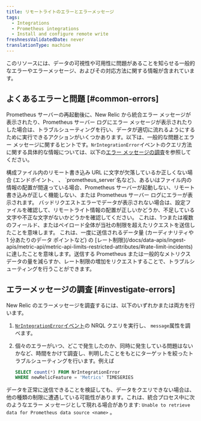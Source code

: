 ```yaml
---
title: リモートライトのエラーとエラーメッセージ
tags:
  - Integrations
  - Prometheus integrations
  - Install and configure remote write
freshnessValidatedDate: never
translationType: machine
---
```


このリソースには、データの可視性や可用性に問題があることを知らせる一般的なエラーやエラーメッセージ、およびその対応方法に関する情報が含まれています。

## よくあるエラーと問題 [#common-errors]

Prometheus サーバーの再起動後に、New Relic から統合エラー メッセージが表示されたり、Prometheus サーバー ログにエラー メッセージが表示されたりした場合は、トラブルシューティングを行い、データが適切に流れるようにするために実行できるアクションがいくつかあります。以下は、一般的な問題とエラー メッセージに関するヒントです。`NrIntegrationError`イベントのクエリ方法に関する具体的な情報については、以下の[エラー メッセージの調査](#investigate-errors)を参照してください。

<CollapserGroup>
  <Collapser id="" title="コンフィギュレーションエラー">
    構成ファイル内のリモート書き込み URL に文字が欠落しているか正しくない場合 (エンドポイント、 <InlinePopover type="licenseKey" />、 `prometheus_server`名など)、あるいはファイル内の情報の配置が間違っている場合、Prometheus サーバーが起動しない、リモート書き込みが正しく機能しない、または Prometheus サーバー ログにエラーが表示されます。
  </Collapser>

  <Collapser id="" title="400: バッドリクエストエラー">
    バッドリクエストエラーでデータが表示されない場合は、設定ファイルを確認して、リモートライト情報の配置が正しいかどうか、不足している文字や不正な文字がないかどうかを確認してください。
  </Collapser>

  <Collapser title="413: リクエストエンティティが大きすぎるエラー">
    これは、1つまたは複数のフィールド、またはペイロード全体が当社の制限を超えたリクエストを送信したことを意味します。
  </Collapser>

  <Collapser title="429: レートリミットエラー">
    これは、一度に送信されるデータ量 (カーディナリティや 1 分あたりのデータ ポイントなど) の [レート制限](/docs/data-apis/ingest-apis/metric-api/metric-api-limits-restricted-attributes/#rate-limit-incidents) に達したことを意味します。送信する Prometheus または一般的なメトリクス データの量を減らすか、レート制限の増加をリクエストすることで、トラブルシューティングを行うことができます。
  </Collapser>
</CollapserGroup>

## エラーメッセージの調査 [#investigate-errors]

New Relic のエラーメッセージを調査するには、以下のいずれかまたは両方を行います。

1. [`NrIntegrationError`イベント](/docs/telemetry-data-platform/manage-data/nrintegrationerror)の NRQL クエリを実行し、 `message`属性を調べます。

2. 個々のエラーがいつ、どこで発生したのか、同時に発生している問題はないかなど、時間をかけて調査し、判明したことをもとにターゲットを絞ったトラブルシューティングを行います。例えば

   ```sql
   SELECT count(*) FROM NrIntegrationError 
   WHERE newRelicFeature = 'Metrics' TIMESERIES
   ```

データを正常に送信できることを検証しても、データをクエリできない場合は、他の種類の制限に遭遇している可能性があります。これは、統合プロセス中に次のようなエラー メッセージとして現れる場合があります: `Unable to retrieve data for Prometheus data source <name>` 。